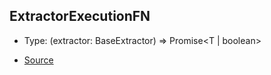 ## ExtractorExecutionFN

- Type: (extractor: BaseExtractor) => Promise\<T \| boolean>

- [Source](https://github.com/Androz2091/discord-player/blob/5a3437b/packages/discord-player/src/extractors/ExtractorExecutionContext.ts#L184)